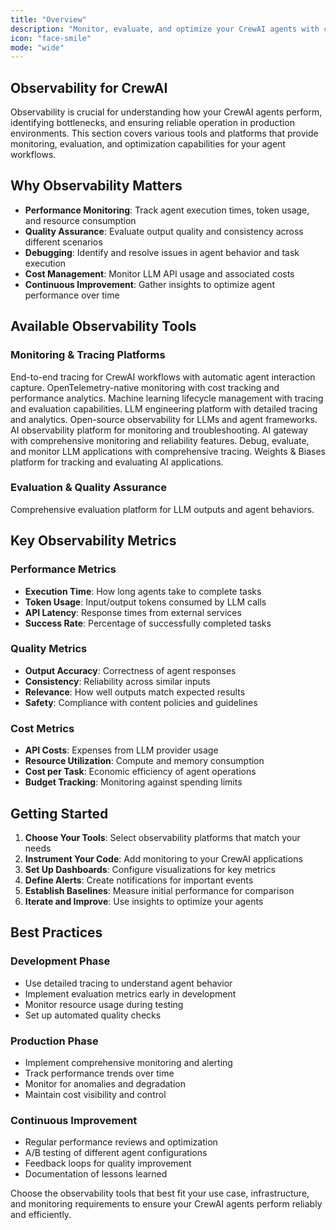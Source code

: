 ```yaml
---
title: "Overview"
description: "Monitor, evaluate, and optimize your CrewAI agents with comprehensive observability tools"
icon: "face-smile"
mode: "wide"
---
```


## Observability for CrewAI

Observability is crucial for understanding how your CrewAI agents perform, identifying bottlenecks, and ensuring reliable operation in production environments. This section covers various tools and platforms that provide monitoring, evaluation, and optimization capabilities for your agent workflows.

## Why Observability Matters

- **Performance Monitoring**: Track agent execution times, token usage, and resource consumption
- **Quality Assurance**: Evaluate output quality and consistency across different scenarios
- **Debugging**: Identify and resolve issues in agent behavior and task execution
- **Cost Management**: Monitor LLM API usage and associated costs
- **Continuous Improvement**: Gather insights to optimize agent performance over time

## Available Observability Tools

### Monitoring & Tracing Platforms

<CardGroup cols={2}>

  <Card title="LangDB" icon="database" href="/en/observability/langdb">
    End-to-end tracing for CrewAI workflows with automatic agent interaction capture.
  </Card>

  <Card title="OpenLIT" icon="magnifying-glass-chart" href="/en/observability/openlit">
    OpenTelemetry-native monitoring with cost tracking and performance analytics.
  </Card>

  <Card title="MLflow" icon="bars-staggered" href="/en/observability/mlflow">
    Machine learning lifecycle management with tracing and evaluation capabilities.
  </Card>

  <Card title="Langfuse" icon="link" href="/en/observability/langfuse">
    LLM engineering platform with detailed tracing and analytics.
  </Card>

  <Card title="Langtrace" icon="chart-line" href="/en/observability/langtrace">
    Open-source observability for LLMs and agent frameworks.
  </Card>

  <Card title="Arize Phoenix" icon="meteor" href="/en/observability/arize-phoenix">
    AI observability platform for monitoring and troubleshooting.
  </Card>

  <Card title="Portkey" icon="key" href="/en/observability/portkey">
    AI gateway with comprehensive monitoring and reliability features.
  </Card>

  <Card title="Opik" icon="meteor" href="/en/observability/opik">
    Debug, evaluate, and monitor LLM applications with comprehensive tracing.
  </Card>

  <Card title="Weave" icon="network-wired" href="/en/observability/weave">
    Weights & Biases platform for tracking and evaluating AI applications.
  </Card>
</CardGroup>

### Evaluation & Quality Assurance

<CardGroup cols={2}>
  <Card title="Patronus AI" icon="shield-check" href="/en/observability/patronus-evaluation">
    Comprehensive evaluation platform for LLM outputs and agent behaviors.
  </Card>
</CardGroup>

## Key Observability Metrics

### Performance Metrics
- **Execution Time**: How long agents take to complete tasks
- **Token Usage**: Input/output tokens consumed by LLM calls
- **API Latency**: Response times from external services
- **Success Rate**: Percentage of successfully completed tasks

### Quality Metrics
- **Output Accuracy**: Correctness of agent responses
- **Consistency**: Reliability across similar inputs
- **Relevance**: How well outputs match expected results
- **Safety**: Compliance with content policies and guidelines

### Cost Metrics
- **API Costs**: Expenses from LLM provider usage
- **Resource Utilization**: Compute and memory consumption
- **Cost per Task**: Economic efficiency of agent operations
- **Budget Tracking**: Monitoring against spending limits

## Getting Started

1. **Choose Your Tools**: Select observability platforms that match your needs
2. **Instrument Your Code**: Add monitoring to your CrewAI applications
3. **Set Up Dashboards**: Configure visualizations for key metrics
4. **Define Alerts**: Create notifications for important events
5. **Establish Baselines**: Measure initial performance for comparison
6. **Iterate and Improve**: Use insights to optimize your agents

## Best Practices

### Development Phase
- Use detailed tracing to understand agent behavior
- Implement evaluation metrics early in development
- Monitor resource usage during testing
- Set up automated quality checks

### Production Phase
- Implement comprehensive monitoring and alerting
- Track performance trends over time
- Monitor for anomalies and degradation
- Maintain cost visibility and control

### Continuous Improvement
- Regular performance reviews and optimization
- A/B testing of different agent configurations
- Feedback loops for quality improvement
- Documentation of lessons learned

Choose the observability tools that best fit your use case, infrastructure, and monitoring requirements to ensure your CrewAI agents perform reliably and efficiently.
